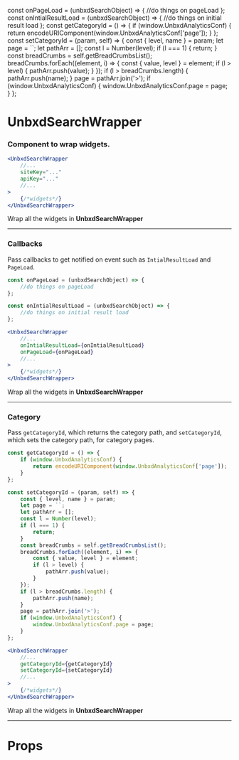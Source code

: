 
const onPageLoad = (unbxdSearchObject) => {
    //do things on pageLoad
};
const onIntialResultLoad = (unbxdSearchObject) => {
    //do things on initial result load
};
const getCategoryId = () => {
    if (window.UnbxdAnalyticsConf) {
        return encodeURIComponent(window.UnbxdAnalyticsConf['page']);
    }
};
const setCategoryId = (param, self) => {
    const { level, name } = param;
    let page = ``;
    let pathArr = [];
    const l = Number(level);
    if (l === 1) {
        return;
    }
    const breadCrumbs = self.getBreadCrumbsList();
    breadCrumbs.forEach((element, i) => {
        const { value, level } = element;
        if (l > level) {
            pathArr.push(value);
        }
    });
    if (l > breadCrumbs.length) {
        pathArr.push(name);
    }
    page = pathArr.join('>');
    if (window.UnbxdAnalyticsConf) {
        window.UnbxdAnalyticsConf.page = page;
    }
};

<Meta title="UnbxdSearchWrapper" component={UnbxdSearchWrapper} />

# UnbxdSearchWrapper

### Component to wrap widgets.

```jsx
<UnbxdSearchWrapper
    //...
    siteKey="..."
    apiKey="..."
    //...
>
    {/*widgets*/}
</UnbxdSearchWrapper>
```

<Preview>
    <Story name="default">
        <UnbxdSearchWrapper
            siteKey="wildearthclone-neto-com-au808941566310465"
            apiKey="e6959ae0b643d51b565dc3e01bf41ec1"
        >
            <div>
                Wrap all the widgets in <strong>UnbxdSearchWrapper</strong>
            </div>
        </UnbxdSearchWrapper>
    </Story>
</Preview>

---

### Callbacks

Pass callbacks to get notified on event such as `IntialResultLoad` and `PageLoad`.

```js
const onPageLoad = (unbxdSearchObject) => {
    //do things on pageLoad
};

const onIntialResultLoad = (unbxdSearchObject) => {
    //do things on initial result load
};
```

```jsx
<UnbxdSearchWrapper
    //...
    onIntialResultLoad={onIntialResultLoad}
    onPageLoad={onPageLoad}
    //...
>
    {/*widgets*/}
</UnbxdSearchWrapper>
```

<Preview>
    <Story name="with callbacks">
        <UnbxdSearchWrapper
            siteKey="wildearthclone-neto-com-au808941566310465"
            apiKey="e6959ae0b643d51b565dc3e01bf41ec1"
            onIntialResultLoad={onIntialResultLoad}
            onPageLoad={onPageLoad}
        >
            <div>
                Wrap all the widgets in <strong>UnbxdSearchWrapper</strong>
            </div>
        </UnbxdSearchWrapper>
    </Story>
</Preview>

---

### Category

Pass `getCategoryId`, which returns the category path, and `setCategoryId`, which sets the category path, for category pages.

```js
const getCategoryId = () => {
    if (window.UnbxdAnalyticsConf) {
        return encodeURIComponent(window.UnbxdAnalyticsConf['page']);
    }
};

const setCategoryId = (param, self) => {
    const { level, name } = param;
    let page = ``;
    let pathArr = [];
    const l = Number(level);
    if (l === 1) {
        return;
    }
    const breadCrumbs = self.getBreadCrumbsList();
    breadCrumbs.forEach((element, i) => {
        const { value, level } = element;
        if (l > level) {
            pathArr.push(value);
        }
    });
    if (l > breadCrumbs.length) {
        pathArr.push(name);
    }
    page = pathArr.join('>');
    if (window.UnbxdAnalyticsConf) {
        window.UnbxdAnalyticsConf.page = page;
    }
};
```

```jsx
<UnbxdSearchWrapper
    //...
    getCategoryId={getCategoryId}
    setCategoryId={setCategoryId}
    //...
>
    {/*widgets*/}
</UnbxdSearchWrapper>
```

<Preview>
    <Story name="with category">
        <UnbxdSearchWrapper
            siteKey="wildearthclone-neto-com-au808941566310465"
            apiKey="e6959ae0b643d51b565dc3e01bf41ec1"
            getCategoryId={getCategoryId}
            setCategoryId={setCategoryId}
        >
            <div>
                Wrap all the widgets in <strong>UnbxdSearchWrapper</strong>
            </div>
        </UnbxdSearchWrapper>
    </Story>
</Preview>

---

# Props

<Props of={UnbxdSearchWrapper} />

